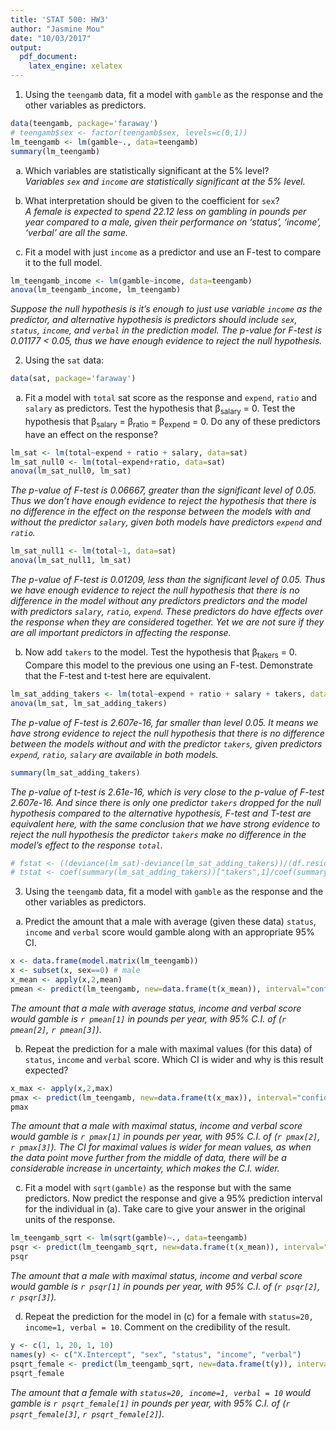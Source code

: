 ```yaml
---
title: 'STAT 500: HW3'
author: "Jasmine Mou"
date: "10/03/2017"
output:
  pdf_document: 
    latex_engine: xelatex
---
```


1. Using the `teengamb` data, fit a model with `gamble` as the response and the other variables as predictors. 

```r
data(teengamb, package='faraway')
# teengamb$sex <- factor(teengamb$sex, levels=c(0,1))
lm_teengamb <- lm(gamble~., data=teengamb)
summary(lm_teengamb)
```

(a) Which variables are statistically significant at the 5% level?  
*Variables `sex` and `income` are statistically significant at the 5% level.*

(b) What interpretation should be given to the coefficient for `sex`?   
*A female is expected to spend 22.12 less on gambling in pounds per year compared to a male, given their performance on 'status', 'income', 'verbal' are all the same.*

(c) Fit a model with just `income` as a predictor and use an F-test to compare it to the full model.  

```r
lm_teengamb_income <- lm(gamble~income, data=teengamb)
anova(lm_teengamb_income, lm_teengamb)
```
*Suppose the null hypothesis is it's enough to just use variable `income` as the predictor, and alternative hypothesis is predictors should include `sex`, `status`, `income`, and `verbal` in the prediction model. The p-value for F-test is 0.01177 < 0.05, thus we have enough evidence to reject the null hypothesis.*  
  
2. Using the `sat` data:  

```r
data(sat, package='faraway')
```

(a) Fit a model with `total` sat score as the response and `expend`, `ratio` and `salary` as predictors. Test the hypothesis that β<sub>salary</sub> = 0. Test the hypothesis that β<sub>salary</sub> = β<sub>ratio</sub> = β<sub>expend</sub> = 0. Do any of these predictors have an effect on the response?  

```r
lm_sat <- lm(total~expend + ratio + salary, data=sat)
lm_sat_null0 <- lm(total~expend+ratio, data=sat)
anova(lm_sat_null0, lm_sat)
```
*The p-value of F-test is 0.06667, greater than the significant level of 0.05. Thus we don't have enough evidence to reject the hypothesis that there is no difference in the effect on the response between the models with and without the predictor `salary`, given both models have predictors `expend` and `ratio`.*

```r
lm_sat_null1 <- lm(total~1, data=sat)
anova(lm_sat_null1, lm_sat)
```
*The p-value of F-test is 0.01209, less than the significant level of 0.05. Thus we have enough evidence to reject the null hypothesis that there is no difference in the model without any predictors predictors and the model with predictors `salary`, `ratio`, `expend`. These predictors do have effects over the response when they are considered together. Yet we are not sure if they are all important predictors in affecting the response.*

(b) Now add `takers` to the model. Test the hypothesis that β<sub>takers</sub> = 0. Compare this model to the previous one using an F-test. Demonstrate that the F-test and t-test here are equivalent.

```r
lm_sat_adding_takers <- lm(total~expend + ratio + salary + takers, data=sat)
anova(lm_sat, lm_sat_adding_takers)
```
*The p-value of F-test is 2.607e-16, far smaller than level 0.05. It means we have strong evidence to reject the null hypothesis that there is no difference between the models without and with the predictor `takers`, given predictors `expend`, `ratio`, `salary` are available in both models.*

```r
summary(lm_sat_adding_takers)
```
*The p-value of t-test is 2.61e-16, which is very close to the p-value of F-test 2.607e-16. And since there is only one predictor `takers` dropped for the null hypothesis compared to the alternative hypothesis, F-test and T-test are equivalent here, with the same conclusion that we have strong evidence to reject the null hypothesis the predictor `takers` make no difference in the model's effect to the response `total`. *

```r
# fstat <- ((deviance(lm_sat)-deviance(lm_sat_adding_takers))/(df.residual(lm_sat)-df.residual(lm_sat_adding_takers)))/(deviance(lm_sat_adding_takers)/df.residual(lm_sat_adding_takers))
# tstat <- coef(summary(lm_sat_adding_takers))["takers",1]/coef(summary(lm_sat_adding_takers))["takers",2]
```  
  
3. Using the `teengamb` data, fit a model with `gamble` as the response and the other variables as predictors.  
(a) Predict the amount that a male with average (given these data) `status`, `income` and `verbal` score would gamble along with an appropriate 95% CI.

```r
x <- data.frame(model.matrix(lm_teengamb))
x <- subset(x, sex==0) # male
x_mean <- apply(x,2,mean)
pmean <- predict(lm_teengamb, new=data.frame(t(x_mean)), interval="confidence", level=0.95)
```
*The amount that a male with average status, income and verbal score would gamble is `r pmean[1]` in pounds per year, with 95% C.I. of (`r pmean[2]`, `r pmean[3]`).*

(b) Repeat the prediction for a male with maximal values (for this data) of `status`, `income` and `verbal`  score. Which CI is wider and why is this result expected?

```r
x_max <- apply(x,2,max)
pmax <- predict(lm_teengamb, new=data.frame(t(x_max)), interval="confidence", level=0.95)
pmax
```
*The amount that a male with maximal status, income and verbal score would gamble is `r pmax[1]` in pounds per year, with 95% C.I. of (`r pmax[2]`, `r pmax[3]`). The CI for maximal values is wider for mean values, as when the data point move further from the middle of data, there will be a considerable increase in uncertainty, which makes the C.I. wider. *  

(c) Fit a model with `sqrt(gamble)` as the response but with the same predictors. Now predict the response and give a 95% prediction interval for the individual in (a). Take care to give your answer in the original units of the response.

```r
lm_teengamb_sqrt <- lm(sqrt(gamble)~., data=teengamb)
psqr <- predict(lm_teengamb_sqrt, new=data.frame(t(x_mean)), interval="confidence", level=0.95)^2
psqr
```
*The amount that a male with maximal status, income and verbal score would gamble is `r psqr[1]` in pounds per year, with 95% C.I. of (`r psqr[2]`, `r psqr[3]`).*  

(d) Repeat the prediction for the model in (c) for a female with `status=20, income=1, verbal = 10`. Comment on the credibility of the result.

```r
y <- c(1, 1, 20, 1, 10)
names(y) <- c("X.Intercept", "sex", "status", "income", "verbal")
psqrt_female <- predict(lm_teengamb_sqrt, new=data.frame(t(y)), interval="confidence", level=0.95)^2
psqrt_female
```
*The amount that a female with `status=20, income=1, verbal = 10` would gamble is `r psqrt_female[1]` in pounds per year, with 95% C.I. of (`r psqrt_female[3]`, `r psqrt_female[2]`).*